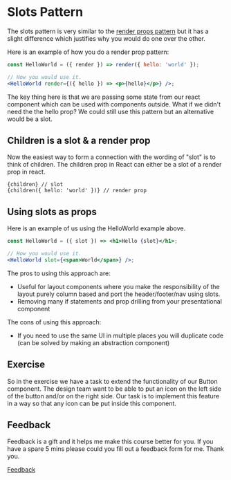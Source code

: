 
<Meta title="Lessons/11 - Slots/01-Lesson" />

# Slots Pattern

The slots pattern is very similar to the [render props pattern](?path=/docs/lessons-03-render-props-pattern-01-lesson--docs) but it has a slight difference which justifies why you would do one over the other.

Here is an example of how you do a render prop pattern:

```jsx
const HelloWorld = ({ render }) => render({ hello: 'world' });

// How you would use it.
<HelloWorld render={({ hello }) => <p>{hello}</p>} />;
```

The key thing here is that we are passing some state from our react component which can be used with components outside. What if we didn't need the the hello prop? We could still use this pattern but an alternative would be a slot.

## Children is a slot & a render prop

Now the easiest way to form a connection with the wording of "slot" is to think of children. The children prop in React can either be a slot of a render prop in react.

```
{children} // slot
{children({ hello: 'world' })} // render prop
```

## Using slots as props

Here is an example of us using the HelloWorld example above.

```jsx
const HelloWorld = ({ slot }) => <h1>Hello {slot}</h1>;

// How you would use it.
<HelloWorld slot={<span>World</span>} />;
```

The pros to using this approach are:

- Useful for layout components where you make the responsibility of the layout purely column based and port the header/footer/nav using slots.
- Removing many if statements and prop drilling from your presentational component

The cons of using this approach:

- If you need to use the same UI in multiple places you will duplicate code (can be solved by making an abstraction component)

## Exercise

So in the exercise we have a task to extend the functionality of our Button component. The design team want to be able to put an icon on the left side of the button and/or on the right side. Our task is to implement this feature in a way so that any icon can be put inside this component.

## Feedback

Feedback is a gift and it helps me make this course better for you. If you have a spare 5 mins please could you fill out a feedback form for me. Thank you.

[Feedback](https://forms.gle/n57BNfLj9Sov3aRYA)
